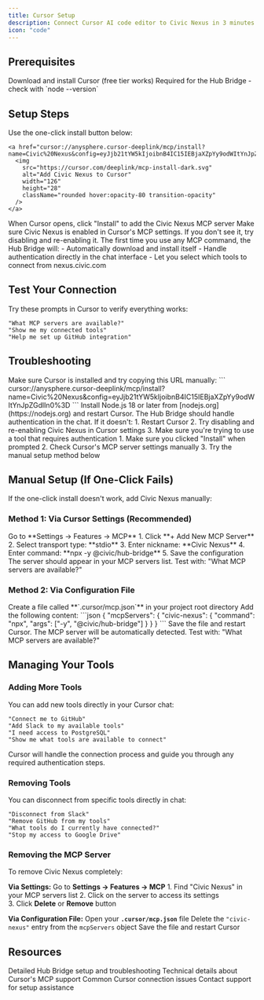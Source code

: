 ```yaml
---
title: Cursor Setup
description: Connect Cursor AI code editor to Civic Nexus in 3 minutes
icon: "code"
---
```


## Prerequisites

<CardGroup cols={2}>
  <Card title="Cursor Editor" icon="cursor-click" href="https://cursor.com">
    Download and install Cursor (free tier works)
  </Card>
  <Card title="Node.js 18+" icon="code" href="https://nodejs.org">
    Required for the Hub Bridge - check with `node --version`
  </Card>
</CardGroup>

## Setup Steps

<Steps>
  <Step title="Click 'Add to Cursor'">
    Use the one-click install button below:
    
    <a href="cursor://anysphere.cursor-deeplink/mcp/install?name=Civic%20Nexus&config=eyJjb21tYW5kIjoibnB4IC15IEBjaXZpYy9odWItYnJpZGdlIn0%3D">
      <img
        src="https://cursor.com/deeplink/mcp-install-dark.svg"
        alt="Add Civic Nexus to Cursor"
        width="126"
        height="28"
        className="rounded hover:opacity-80 transition-opacity"
      />
    </a>
  </Step>
  
  <Step title="Install in Cursor">
    When Cursor opens, click "Install" to add the Civic Nexus MCP server
  </Step>
  
  <Step title="Enable the Connection">
    Make sure Civic Nexus is enabled in Cursor's MCP settings. If you don't see it, try disabling and re-enabling it.
  </Step>
  
  <Step title="First-Time Authentication">
    The first time you use any MCP command, the Hub Bridge will:
    - Automatically download and install itself
    - Handle authentication directly in the chat interface  
    - Let you select which tools to connect from nexus.civic.com
  </Step>
</Steps>

## Test Your Connection

Try these prompts in Cursor to verify everything works:

```
"What MCP servers are available?"
"Show me my connected tools"
"Help me set up GitHub integration"
```

## Troubleshooting

<Accordion title="Cursor doesn't open when I click the install button">
Make sure Cursor is installed and try copying this URL manually:
```
cursor://anysphere.cursor-deeplink/mcp/install?name=Civic%20Nexus&config=eyJjb21tYW5kIjoibnB4IC15IEBjaXZpYy9odWItYnJpZGdlIn0%3D
```
</Accordion>

<Accordion title="'Node.js not found' error">
Install Node.js 18 or later from [nodejs.org](https://nodejs.org) and restart Cursor.
</Accordion>

<Accordion title="Authentication window doesn't open">
The Hub Bridge should handle authentication in the chat. If it doesn't:
1. Restart Cursor
2. Try disabling and re-enabling Civic Nexus in Cursor settings
3. Make sure you're trying to use a tool that requires authentication
</Accordion>

<Accordion title="Civic Nexus not showing in Cursor settings">
1. Make sure you clicked "Install" when prompted
2. Check Cursor's MCP server settings manually
3. Try the manual setup method below
</Accordion>

## Manual Setup (If One-Click Fails)

If the one-click install doesn't work, add Civic Nexus manually:

### Method 1: Via Cursor Settings (Recommended)

<Steps>
  <Step title="Open Cursor Settings">
    Go to **Settings → Features → MCP**
  </Step>
  
  <Step title="Add New MCP Server">
    1. Click **+ Add New MCP Server**
    2. Select transport type: **stdio**  
    3. Enter nickname: **Civic Nexus**
    4. Enter command: **npx -y @civic/hub-bridge**
    5. Save the configuration
  </Step>
  
  <Step title="Enable and Test">
    The server should appear in your MCP servers list. Test with: "What MCP servers are available?"
  </Step>
</Steps>

### Method 2: Via Configuration File

<Steps>
  <Step title="Create MCP Configuration File">
    Create a file called **`.cursor/mcp.json`** in your project root directory
  </Step>
  
  <Step title="Add Configuration">
    Add the following content:
    ```json
    {
      "mcpServers": {
        "civic-nexus": {
          "command": "npx",
          "args": ["-y", "@civic/hub-bridge"]
        }
      }
    }
    ```
  </Step>
  
  <Step title="Restart Cursor">
    Save the file and restart Cursor. The MCP server will be automatically detected.
  </Step>
  
  <Step title="Test Connection">
    Test with: "What MCP servers are available?"
  </Step>
</Steps>

## Managing Your Tools

### Adding More Tools

You can add new tools directly in your Cursor chat:

```
"Connect me to GitHub"
"Add Slack to my available tools"  
"I need access to PostgreSQL"
"Show me what tools are available to connect"
```

Cursor will handle the connection process and guide you through any required authentication steps.

### Removing Tools

You can disconnect from specific tools directly in chat:

```
"Disconnect from Slack"  
"Remove GitHub from my tools"
"What tools do I currently have connected?"
"Stop my access to Google Drive"
```

### Removing the MCP Server

To remove Civic Nexus completely:

**Via Settings:**
<Steps>
  <Step title="Open MCP Settings">
    Go to **Settings → Features → MCP**
  </Step>
  <Step title="Delete Server">
    1. Find "Civic Nexus" in your MCP servers list
    2. Click on the server to access its settings  
    3. Click **Delete** or **Remove** button
  </Step>
</Steps>

**Via Configuration File:**
<Steps>
  <Step title="Edit Configuration">
    Open your **`.cursor/mcp.json`** file
  </Step>
  <Step title="Remove Entry">
    Delete the `"civic-nexus"` entry from the `mcpServers` object
  </Step>
  <Step title="Save and Restart">
    Save the file and restart Cursor
  </Step>
</Steps>

## Resources

<CardGroup cols={2}>
  <Card title="Hub Bridge Guide" icon="bridge" href="/nexus/quickstart/hub-bridge">
    Detailed Hub Bridge setup and troubleshooting
  </Card>
  <Card title="Client Compatibility" icon="table" href="/nexus/reference/client-compatibility">
    Technical details about Cursor's MCP support
  </Card>
  <Card title="Troubleshooting" icon="wrench" href="/nexus/troubleshooting">
    Common Cursor connection issues
  </Card>
  <Card title="Get Help" icon="message-circle" href="https://civickey.typeform.com/to/qJ5mieBw">
    Contact support for setup assistance
  </Card>
</CardGroup>
